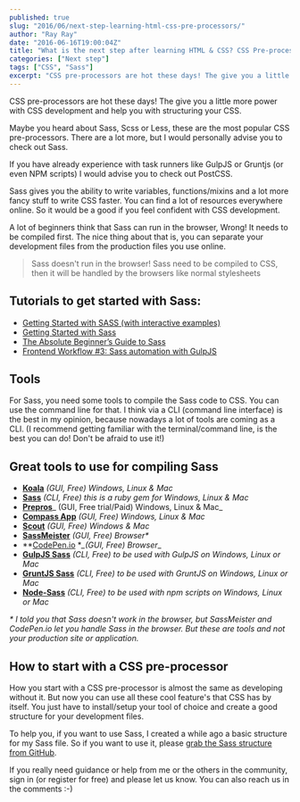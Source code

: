 ```yaml
---
published: true
slug: "2016/06/next-step-learning-html-css-pre-processors/"
author: "Ray Ray"
date: "2016-06-16T19:00:04Z"
title: "What is the next step after learning HTML & CSS? CSS Pre-processors"
categories: ["Next step"]
tags: ["CSS", "Sass"]
excerpt: "CSS pre-processors are hot these days! The give you a little more power with CSS development and he..."
---
```


CSS pre-processors are hot these days! The give you a little more power with CSS development and help you with structuring your CSS.

Maybe you heard about Sass, Scss or Less, these are the most popular CSS pre-processors. There are a lot more, but I would personally advise you to check out Sass.

If you have already experience with task runners like GulpJS or Gruntjs (or even NPM scripts) I would advise you to check out PostCSS.

Sass gives you the ability to write variables, functions/mixins and a lot more fancy stuff to write CSS faster. You can find a lot of resources everywhere online. So it would be a good if you feel confident with CSS development.

A lot of beginners think that Sass can run in the browser, Wrong! It needs to be compiled first. The nice thing about that is, you can separate your development files from the production files you use online.

> Sass doesn't run in the browser! Sass need to be compiled to CSS, then it will be handled by the browsers like normal stylesheets

## Tutorials to get started with Sass:

* [Getting Started with SASS (with interactive examples)](https://scotch.io/tutorials/getting-started-with-sass)
* [Getting Started with Sass](http://alistapart.com/article/getting-started-with-sass)
* [The Absolute Beginner’s Guide to Sass](http://blog.teamtreehouse.com/the-absolute-beginners-guide-to-sass)
* [Frontend Workflow #3: Sass automation with GulpJS](https://mrfrontend.org/2016/04/frontend-workflow-3-sass-automation-gulpjs/)

## Tools

For Sass, you need some tools to compile the Sass code to CSS. You can use the command line for that. I think via a CLI (command line interface) is the best in my opinion, because nowadays a lot of tools are coming as a CLI. (I recommend getting familiar with the terminal/command line, is the best you can do! Don't be afraid to use it!)

## Great tools to use for compiling Sass

* **[Koala](http://koala-app.com)** _(GUI, Free) Windows, Linux & Mac_
* **[Sass](http://sass-lang.com/install)** _(CLI, Free) this is a ruby gem for Windows, Linux & Mac_
* **[Prepros](https://prepros.io)**_ (GUI, Free trial/Paid) Windows, Linux & Mac_
* **[Compass App](http://compass.kkbox.com)** _(GUI, Free) Windows, Linux & Mac_
* **[Scout](https://mhs.github.io/scout-app/)** _(GUI, Free) Windows & Mac_
* **[SassMeister](http://www.sassmeister.com)** _(GUI, Free) Browser*_
* **[CodePen.io](http://codepen.io/pen/) **_(GUI, Free) Browser*_
* [**GulpJS Sass**](https://github.com/dlmanning/gulp-sass) _(CLI, Free) to be used with GulpJS on Windows, Linux or Mac_
* [**GruntJS Sass**](https://github.com/gruntjs/grunt-contrib-sass) _(CLI, Free) to be used with GruntJS on Windows, Linux or Mac_
* [**Node-Sass**](https://github.com/sass/node-sass) _(CLI, Free) to be used with npm scripts on Windows, Linux or Mac_

_* I told you that Sass doesn't work in the browser, but SassMeister and CodePen.io let you handle Sass in the browser. But these are tools and not your production site or application._

## How to start with a CSS pre-processor

How you start with a CSS pre-processor is almost the same as developing without it. But now you can use all these cool feature's that CSS has by itself. You just have to install/setup your tool of choice and create a good structure for your development files.

To help you, if you want to use Sass, I created a while ago a basic structure for my Sass file. So if you want to use it, please [grab the Sass structure from GitHub](https://github.com/mrfrontend-development/frontend-css-sass-structure).

If you really need guidance or help from me or the others in the community, sign in (or register for free) and please let us know. You can also reach us in the comments :-)